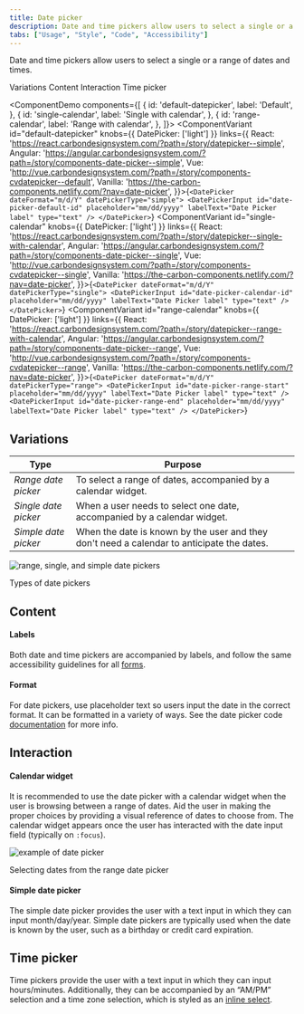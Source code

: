 ```yaml
---
title: Date picker
description: Date and time pickers allow users to select a single or a range of dates and times.
tabs: ["Usage", "Style", "Code", "Accessibility"]
---
```


<PageDescription>

Date and time pickers allow users to select a single or a range of dates and times.

</PageDescription>

<AnchorLinks>

<AnchorLink>Variations</AnchorLink>
<AnchorLink>Content</AnchorLink>
<AnchorLink>Interaction</AnchorLink>
<AnchorLink>Time picker</AnchorLink>

</AnchorLinks>

<ComponentDemo
  components={[
    {
      id: 'default-datepicker',
      label: 'Default',
    },
    {
      id: 'single-calendar',
      label: 'Single with calendar',
    },
    {
      id: 'range-calendar',
      label: 'Range with calendar',
    },
  ]}>
  <ComponentVariant id="default-datepicker" knobs={{
      DatePicker: ['light']
    }}
    links={{
      React:
        'https://react.carbondesignsystem.com/?path=/story/datepicker--simple',
      Angular:
        'https://angular.carbondesignsystem.com/?path=/story/components-date-picker--simple',
      Vue:
        'http://vue.carbondesignsystem.com/?path=/story/components-cvdatepicker--default',
      Vanilla: 'https://the-carbon-components.netlify.com/?nav=date-picker',
    }}>{`
    <DatePicker dateFormat="m/d/Y" datePickerType="simple">
      <DatePickerInput
        id="date-picker-default-id"
        placeholder="mm/dd/yyyy"
        labelText="Date Picker label"
        type="text"
      />
    </DatePicker>
  `}</ComponentVariant>
  <ComponentVariant id="single-calendar" knobs={{
      DatePicker: ['light']
    }}
    links={{
      React:
        'https://react.carbondesignsystem.com/?path=/story/datepicker--single-with-calendar',
      Angular:
        'https://angular.carbondesignsystem.com/?path=/story/components-date-picker--single',
      Vue:
        'http://vue.carbondesignsystem.com/?path=/story/components-cvdatepicker--single',
      Vanilla: 'https://the-carbon-components.netlify.com/?nav=date-picker',
    }}>{`
    <DatePicker dateFormat="m/d/Y" datePickerType="single">
      <DatePickerInput
        id="date-picker-calendar-id"
        placeholder="mm/dd/yyyy"
        labelText="Date Picker label"
        type="text"
      />
    </DatePicker>
  `}</ComponentVariant>
  <ComponentVariant id="range-calendar" knobs={{
      DatePicker: ['light']
    }}
    links={{
      React:
        'https://react.carbondesignsystem.com/?path=/story/datepicker--range-with-calendar',
      Angular:
        'https://angular.carbondesignsystem.com/?path=/story/components-date-picker--range',
      Vue:
        'http://vue.carbondesignsystem.com/?path=/story/components-cvdatepicker--range',
      Vanilla: 'https://the-carbon-components.netlify.com/?nav=date-picker',
    }}>{`
    <DatePicker dateFormat="m/d/Y" datePickerType="range">
      <DatePickerInput
        id="date-picker-range-start"
        placeholder="mm/dd/yyyy"
        labelText="Date Picker label"
        type="text"
      />
      <DatePickerInput
        id="date-picker-range-end"
        placeholder="mm/dd/yyyy"
        labelText="Date Picker label"
        type="text"
      />
    </DatePicker>
  `}</ComponentVariant>

  </ComponentDemo>

## Variations

| Type                 | Purpose                                                                                    |
| -------------------- | ------------------------------------------------------------------------------------------ |
| _Range date picker_  | To select a range of dates, accompanied by a calendar widget.                              |
| _Single date picker_ | When a user needs to select one date, accompanied by a calendar widget.                    |
| _Simple date picker_ | When the date is known by the user and they don't need a calendar to anticipate the dates. |

<Row>
<Column colLg={8}>

![range, single, and simple date pickers](images/date-picker-usage-1.png)

<Caption>Types of date pickers</Caption>

</Column>
</Row>

## Content

#### Labels

Both date and time pickers are accompanied by labels, and follow the same accessibility guidelines for all [forms](/components/form/usage).

#### Format

For date pickers, use placeholder text so users input the date in the correct format. It can be formatted in a variety of ways. See the date picker code [documentation](https://github.com/carbon-design-system/carbon/blob/master/packages/components/src/components/date-picker/README.md) for more info.

## Interaction

#### Calendar widget

It is recommended to use the date picker with a calendar widget when the user is browsing between a range of dates. Aid the user in making the proper choices by providing a visual reference of dates to choose from. The calendar widget appears once the user has interacted with the date input field (typically on `:focus`).

<Row>
<Column colLg={8}>

![example of date picker](images/date-picker-usage-animation-1.gif)

<Caption>Selecting dates from the range date picker</Caption>

</Column>
</Row>

#### Simple date picker

The simple date picker provides the user with a text input in which they can input month/day/year. Simple date pickers are typically used when the date is known by the user, such as a birthday or credit card expiration.

## Time picker

Time pickers provide the user with a text input in which they can input hours/minutes. Additionally, they can be accompanied by an “AM/PM” selection and a time zone selection, which is styled as an [inline select](/components/select/usage).
